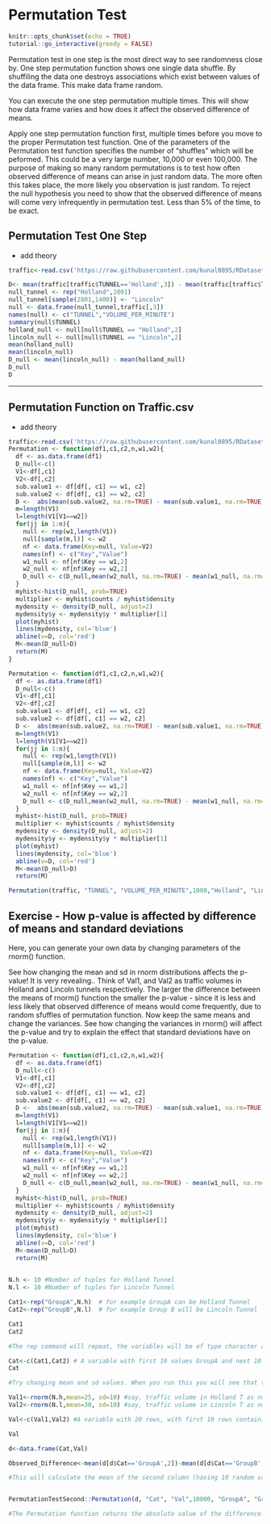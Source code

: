 # Permutation Test {#permtest}

<script src=https://cdn.datacamp.com/datacamp-light-latest.min.js></script>
```{r setup, include=FALSE}
knitr::opts_chunk$set(echo = TRUE)
tutorial::go_interactive(greedy = FALSE)
```
Permutation test in one step  is the most direct way to see randomness close by. One step permutation function shows one single data shuffle. By shuffiling the data one destroys associations which exist between values of the data frame. This make data frame random. 

You can execute the one step permutation multiple times. This will show how data frame varies and how does it affect the observed difference of means.

Apply one step permutation function first, multiple times before you move to the proper Permutation test function. One of the parameters of the Permutation test function
specifies the number of "shuffles" which will be peformed. This could be a very large number, 10,000 or even 100,000. The purpose of making so many random permutations is to test how often observed difference of means can arise in just random data. The more often this takes place, the more likely you observation is just random. To reject the null hypothesis you need to show that the observed difference of means will come very infrequently in permutation test. Less than 5% of the time, to be exact.

## Permutation Test One Step

- add theory

```{r ,tut=TRUE,ex="permutationtestonestep",type="pre-exercise-code"}
traffic<-read.csv('https://raw.githubusercontent.com/kunal0895/RDatasets/master/TRAFFIC.csv')
```

```{r ,tut=TRUE,ex="permutationtestonestep",type="sample-code"}
D<- mean(traffic[traffic$TUNNEL=='Holland',3]) - mean(traffic[traffic$TUNNEL=='Lincoln',3])
null_tunnel <- rep("Holland",2801)
null_tunnel[sample(2801,1400)] <- "Lincoln"
null <- data.frame(null_tunnel,traffic[,3])
names(null) <- c("TUNNEL","VOLUME_PER_MINUTE")
summary(null$TUNNEL)
holland_null <- null[null$TUNNEL == "Holland",2]
lincoln_null <- null[null$TUNNEL == "Lincoln",2]
mean(holland_null)
mean(lincoln_null)
D_null <- mean(lincoln_null) - mean(holland_null)
D_null
D
```

---

## Permutation Function on Traffic.csv

- add theory

```{r,tut=TRUE,ex="permutationtestfunction",type="pre-exercise-code"}
traffic<-read.csv('https://raw.githubusercontent.com/kunal0895/RDatasets/master/TRAFFIC.csv')
Permutation <- function(df1,c1,c2,n,w1,w2){
  df <- as.data.frame(df1)
  D_null<-c()
  V1<-df[,c1]
  V2<-df[,c2]
  sub.value1 <- df[df[, c1] == w1, c2]
  sub.value2 <- df[df[, c1] == w2, c2]
  D <-  abs(mean(sub.value2, na.rm=TRUE) - mean(sub.value1, na.rm=TRUE))
  m=length(V1)
  l=length(V1[V1==w2])
  for(jj in 1:n){
    null <- rep(w1,length(V1))
    null[sample(m,l)] <- w2
    nf <- data.frame(Key=null, Value=V2)
    names(nf) <- c("Key","Value")
    w1_null <- nf[nf$Key == w1,2]
    w2_null <- nf[nf$Key == w2,2]
    D_null <- c(D_null,mean(w2_null, na.rm=TRUE) - mean(w1_null, na.rm=TRUE))
  }
  myhist<-hist(D_null, prob=TRUE)
  multiplier <- myhist$counts / myhist$density
  mydensity <- density(D_null, adjust=2)
  mydensity$y <- mydensity$y * multiplier[1]
  plot(myhist)
  lines(mydensity, col='blue')
  abline(v=D, col='red')
  M<-mean(D_null>D)
  return(M)
}

```


```{r,eval=FALSE}

Permutation <- function(df1,c1,c2,n,w1,w2){
  df <- as.data.frame(df1)
  D_null<-c()
  V1<-df[,c1]
  V2<-df[,c2]
  sub.value1 <- df[df[, c1] == w1, c2]
  sub.value2 <- df[df[, c1] == w2, c2]
  D <-  abs(mean(sub.value2, na.rm=TRUE) - mean(sub.value1, na.rm=TRUE))
  m=length(V1)
  l=length(V1[V1==w2])
  for(jj in 1:n){
    null <- rep(w1,length(V1))
    null[sample(m,l)] <- w2
    nf <- data.frame(Key=null, Value=V2)
    names(nf) <- c("Key","Value")
    w1_null <- nf[nf$Key == w1,2]
    w2_null <- nf[nf$Key == w2,2]
    D_null <- c(D_null,mean(w2_null, na.rm=TRUE) - mean(w1_null, na.rm=TRUE))
  }
  myhist<-hist(D_null, prob=TRUE)
  multiplier <- myhist$counts / myhist$density
  mydensity <- density(D_null, adjust=2)
  mydensity$y <- mydensity$y * multiplier[1]
  plot(myhist)
  lines(mydensity, col='blue')
  abline(v=D, col='red')
  M<-mean(D_null>D)
  return(M)

```


```{r,tut=TRUE,ex="permutationtestfunction",type="sample-code"}

Permutation(traffic, "TUNNEL", "VOLUME_PER_MINUTE",1000,"Holland", "Lincoln")

```



## Exercise - How p-value is affected by difference of means and standard deviations

Here, you can generate your own data by changing parameters of the rnorm() function. 

See how changing the mean and sd in rnorm distributions affects the p-value! It is very revealing.. Think of Val1, and Val2 as traffic volumes in Holland and Lincoln tunnels respectively.  The larger the difference between the means of rnorm() function the smaller the p-value - since it is less and less likely that observed difference of means would come frequently, due to random sfuffles of permutation function.  Now keep the same means and change the variances. See how changing the variances in rnorm() will affect the p-value and try to explain the effect that standard deviations have on the p-value.


```{r,tut=TRUE,ex="permutationniceexample",type="pre-exercise-code"}

Permutation <- function(df1,c1,c2,n,w1,w2){
  df <- as.data.frame(df1)
  D_null<-c()
  V1<-df[,c1]
  V2<-df[,c2]
  sub.value1 <- df[df[, c1] == w1, c2]
  sub.value2 <- df[df[, c1] == w2, c2]
  D <-  abs(mean(sub.value2, na.rm=TRUE) - mean(sub.value1, na.rm=TRUE))
  m=length(V1)
  l=length(V1[V1==w2])
  for(jj in 1:n){
    null <- rep(w1,length(V1))
    null[sample(m,l)] <- w2
    nf <- data.frame(Key=null, Value=V2)
    names(nf) <- c("Key","Value")
    w1_null <- nf[nf$Key == w1,2]
    w2_null <- nf[nf$Key == w2,2]
    D_null <- c(D_null,mean(w2_null, na.rm=TRUE) - mean(w1_null, na.rm=TRUE))
  }
  myhist<-hist(D_null, prob=TRUE)
  multiplier <- myhist$counts / myhist$density
  mydensity <- density(D_null, adjust=2)
  mydensity$y <- mydensity$y * multiplier[1]
  plot(myhist)
  lines(mydensity, col='blue')
  abline(v=D, col='red')
  M<-mean(D_null>D)
  return(M)
  
```


```{r,tut=TRUE,ex="permutationniceexample",type="sample-code"}

N.h <- 10 #Number of tuples for Holland Tunnel
N.l <- 10 #Number of tuples for Lincoln Tunnel

Cat1<-rep("GroupA",N.h)  # for example GroupA can be Holland Tunnel
Cat2<-rep("GroupB",N.l)  # for example Group B will be Lincoln Tunnel

Cat1
Cat2

#The rep command will repeat, the variables will be of type character and will contain 10 values each.

Cat<-c(Cat1,Cat2) # A variable with first 10 values GroupA and next 10 values GroupB
Cat

#Try changing mean and sd values. When you run this you will see that the difference is sometimes negative #or sometimes positive.

Val1<-rnorm(N.h,mean=25, sd=10) #say, traffic volume in Holland T as normal distribution with mean and sd
Val2<-rnorm(N.l,mean=30, sd=10) #say, traffic volume in Lincoln T as normal distribution with mean and sd

Val<-c(Val1,Val2) #A variable with 20 rows, with first 10 rows containing 10 random normal values of Val1 #and the next 10 values of Val2

Val

d<-data.frame(Cat,Val)

Observed_Difference<-mean(d[d$Cat=='GroupA',2])-mean(d[d$Cat=='GroupB',2])

#This will calculate the mean of the second column (having 10 random values for each group), and the mean of groupB values is subtracted from the mean of groupA values, which will give you the value of the difference of the mean.


PermutationTestSecond::Permutation(d, "Cat", "Val",10000, "GroupA", "GroupB")

#The Permutation function returns the absolute value of the difference. So the red line is the absolute value of the observed difference. You will see a histogram having a normal distribution with a red showing the observed difference.
```

